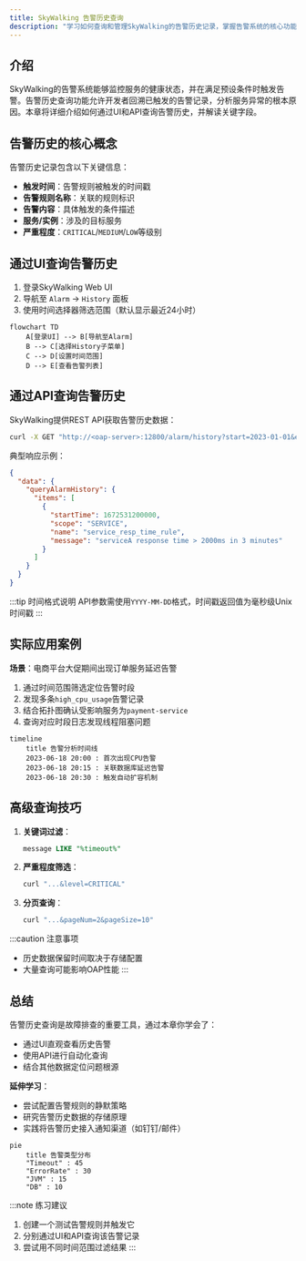 ```yaml
---
title: SkyWalking 告警历史查询
description: "学习如何查询和管理SkyWalking的告警历史记录，掌握告警系统的核心功能"
---
```


## 介绍

SkyWalking的告警系统能够监控服务的健康状态，并在满足预设条件时触发告警。告警历史查询功能允许开发者回溯已触发的告警记录，分析服务异常的根本原因。本章将详细介绍如何通过UI和API查询告警历史，并解读关键字段。

## 告警历史的核心概念

告警历史记录包含以下关键信息：
- **触发时间**：告警规则被触发的时间戳
- **告警规则名称**：关联的规则标识
- **告警内容**：具体触发的条件描述
- **服务/实例**：涉及的目标服务
- **严重程度**：`CRITICAL`/`MEDIUM`/`LOW`等级别

## 通过UI查询告警历史

1. 登录SkyWalking Web UI
2. 导航至 `Alarm` → `History` 面板
3. 使用时间选择器筛选范围（默认显示最近24小时）

```mermaid
flowchart TD
    A[登录UI] --> B[导航至Alarm]
    B --> C[选择History子菜单]
    C --> D[设置时间范围]
    D --> E[查看告警列表]
```

## 通过API查询告警历史

SkyWalking提供REST API获取告警历史数据：

```bash
curl -X GET "http://<oap-server>:12800/alarm/history?start=2023-01-01&end=2023-01-02"
```

典型响应示例：
```json
{
  "data": {
    "queryAlarmHistory": {
      "items": [
        {
          "startTime": 1672531200000,
          "scope": "SERVICE",
          "name": "service_resp_time_rule",
          "message": "serviceA response time > 2000ms in 3 minutes"
        }
      ]
    }
  }
}
```

:::tip 时间格式说明
API参数需使用`YYYY-MM-DD`格式，时间戳返回值为毫秒级Unix时间戳
:::

## 实际应用案例

**场景**：电商平台大促期间出现订单服务延迟告警

1. 通过时间范围筛选定位告警时段
2. 发现多条`high_cpu_usage`告警记录
3. 结合拓扑图确认受影响服务为`payment-service`
4. 查询对应时段日志发现线程阻塞问题

```mermaid
timeline
    title 告警分析时间线
    2023-06-18 20:00 : 首次出现CPU告警
    2023-06-18 20:15 : 关联数据库延迟告警
    2023-06-18 20:30 : 触发自动扩容机制
```

## 高级查询技巧

1. **关键词过滤**：
   ```sql
   message LIKE "%timeout%"
   ```
2. **严重程度筛选**：
   ```bash
   curl "...&level=CRITICAL"
   ```
3. **分页查询**：
   ```bash
   curl "...&pageNum=2&pageSize=10"
   ```

:::caution 注意事项
- 历史数据保留时间取决于存储配置
- 大量查询可能影响OAP性能
:::

## 总结

告警历史查询是故障排查的重要工具，通过本章你学会了：
- 通过UI直观查看历史告警
- 使用API进行自动化查询
- 结合其他数据定位问题根源

**延伸学习**：
- 尝试配置告警规则的静默策略
- 研究告警历史数据的存储原理
- 实践将告警历史接入通知渠道（如钉钉/邮件）

```mermaid
pie
    title 告警类型分布
    "Timeout" : 45
    "ErrorRate" : 30
    "JVM" : 15
    "DB" : 10
```

:::note 练习建议
1. 创建一个测试告警规则并触发它
2. 分别通过UI和API查询该告警记录
3. 尝试用不同时间范围过滤结果
:::